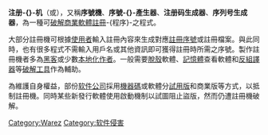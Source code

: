 {{noteTA
|zh-hant:註冊機; zh-hans:注册机;
|G1=IT
}}

'''注册-{}-机'''（{{lang-en|Keygen}}或{{lang|en|Keymaker}}），又稱'''序號機'''、'''序號-{}-產生器'''、'''注册码生成器'''、'''序列号生成器'''，為一種可[[破解|破解]][[商業軟體|商業軟體]][[註冊|註冊]]-{程序}-之程式。

大部分註冊機可根據[[使用者|使用者]]輸入註冊內容來生成對應[[产品密钥|註冊序號]]或註冊檔案。與此同時，也有很多程式不需輸入用戶名或其他資訊即可獲得註冊時所需之序號。製作註冊機者多為[[黑客|黑客]]或少數[[國際化與本地化|本地化]][[作者|作者]]。一般需要[[脫殼|脫殼]]軟體、[[記憶體|記憶體]]查看軟體和[[反組譯器|反組譯器]]等[[破解工具|破解工具]]作為輔助。

為維護自身權益，部份[[软件公司|软件公司]]採用[[機器碼|機器碼]]或軟體分[[試用版|試用版]]和商業版等方式，以抵制註冊機。同時某些新發行軟體使用啟動機制以試圖阻止盜版，然而仍遭註冊機破解。

{{compu-soft-stub}}

[[Category:Warez|Category:Warez]]
[[Category:软件侵害|Category:软件侵害]]